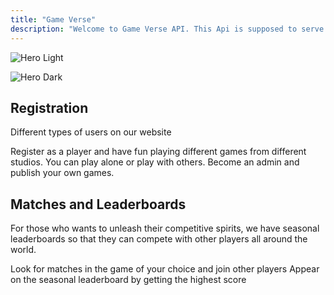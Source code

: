 ```yaml
---
title: "Game Verse"
description: "Welcome to Game Verse API. This Api is supposed to serve a website about video games where you can try out different games and maybe even upload your own!"
---
```


<img
  className="block dark:hidden"
  src="/images/hero-light.png"
  alt="Hero Light"
/>

<img
  className="hidden dark:block"
  src="/BloodbornebyL0tus_Ren_.jpg"
  alt="Hero Dark"
  title={true}
/>

## Registration

Different types of users on our website

<CardGroup cols={2}>
  <Card title="Player" icon="alien">
    Register as a player and have fun playing different games from different studios. You can play alone or play with others.
  </Card>
  <Card title="Studio Admin" icon="user-bounty-hunter">
    Become an admin and publish your own games.
  </Card>
</CardGroup>

## Matches and Leaderboards

For those who wants to unleash their competitive spirits, we have seasonal leaderboards so that they can compete with other players all around the world.

<CardGroup cols={2}>
  <Card title="Find a Match" icon="gamepad-modern">
    Look for matches in the game of your choice and join other players
  </Card>
  <Card title="Leaderboard" icon="medal">
    Appear on the seasonal leaderboard by getting the highest score
  </Card>
</CardGroup>